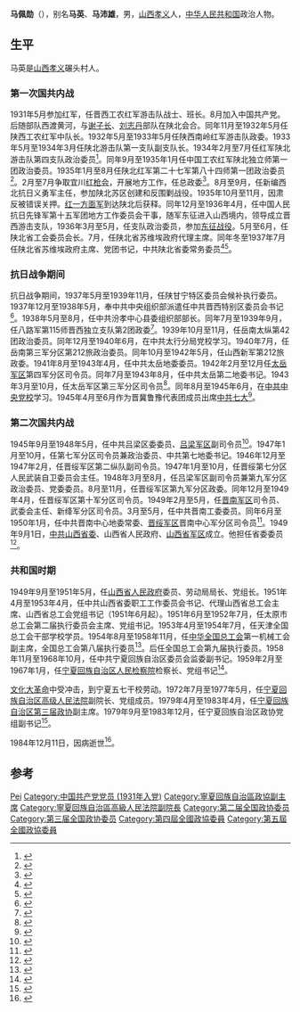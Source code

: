 {{Otheruses|other=名为马英的其他人物|马英}}
{{Infobox_officeholder
|name = 马佩勋
|image name = Ma Pei Xun.jpg
|width = 180px
|now = 宁夏回族自治区第三届政协副主席
|period = 
|Sex = 男
|different name =
|party = {{中国共产党|22px}}
|Native place = [[山西|山西]][[孝义|孝义]]
|date of birth = 1907年7月
|place of birth = {{QIN|山西省}}[[孝义|孝义]]
|date of death = 1984年12月11日(77歲)
|place of death = 
|spouse = 
|relatives = 
|educate = 
|past = 
|work =
}}
'''马佩勋'''（{{bd|1907年|7月|1984年|12月11日}}），别名'''马英'''、'''马沛雄'''，男，[[山西|山西]][[孝义|孝义]]人，[[中华人民共和国|中华人民共和国]]政治人物。

== 生平==
马英是[[山西|山西]][[孝义|孝义]]碾头村人。

=== 第一次国共内战 ===
1931年5月参加红军，任晋西工农红军游击队战士、班长。8月加入中国共产党。后随部队西渡黄河，与[[谢子长|谢子长]]、[[刘志丹|刘志丹]]部队在陕北会合。同年11月至1932年5月任陕西工农红军中队长。1932年5月至1933年5月任陕西南岭红军游击队政委。1933年5月至1934年3月任陕北游击队第一支队副支队长。1934年2月至7月任红军陕北游击队第四支队政治委员<ref name="宣传部1997">{{cite book|author=中共山西省石楼县委. 宣传部|title=红军东征: 影响中国革命进程的战略行动, 第 2 卷|url=http://books.google.com/books?id=AtBaAAAAIAAJ|year=1997|publisher=中共党史出版社|isbn=978-7-80136-156-1|pages=586–588}}</ref>。同年9月至1935年1月任中国工农红军陕北独立师第一团政治委员。1935年1月至8月任陕北红军第二十七军第八十四师第一团政治委员<ref>{{cite book|title=陝西文史资料, 第 12 期|url=http://books.google.com/books?id=7882AQAAIAAJ|date=1982-09|publisher=陝西人民出版社|pages=11–12}}</ref>。2月至7月争取宜川[[红枪会|红枪会]]，开展地方工作，任总政委<ref>{{cite book|title=吴堡县志|url=http://books.google.com/books?id=BsZ8AAAAIAAJ|year=1995|publisher=陕西人民出版社|page=28}}</ref>。8月至9月，任新编西北抗日义勇军主任，参加陕北苏区创建和反围剿战役。1935年10月至11月，因肃反被错误关押。[[红一方面军|红一方面军]]到达陕北后获释。同年12月至1936年4月，任中国人民抗日先锋军第十五军团地方工作委员会干事，随军东征进入山西境内，领导成立晋西游击支队，1936年3月至5月，任支队政治委员，参加[[东征战役|东征战役]]。5月至6月，任陕北省工会委员会长。7月，任陕北省苏维埃政府代理主席。同年冬至1937年7月任陕北省苏维埃政府主席、党团书记，中共陕北省委常务委员<ref>{{cite book|title=八路军将领传略|url=http://books.google.com/books?id=WelHAAAAMAAJ|year=2006|publisher=解放军出版社|isbn=978-7-5065-5092-5|page=198}}</ref><ref>{{cite book|title=中国工农红军各革命根据地简介|url=http://books.google.com/books?id=XZqCAAAAIAAJ|year=1987|publisher=解放军出版社|page=169}}</ref>。

=== 抗日战争期间 ===
抗日战争期间，1937年5月至1939年11月，任陕甘宁特区委员会候补执行委员。1937年12月至1938年5月，奉中共中央组织部派遣任中共晋西特别区委员会书记<ref name="党史资料征集研究委员会1984">{{cite book|author=中共山西省委. 党史资料征集研究委员会|title=晋西南区党史资料选编|url=http://books.google.com/books?id=eHlKAQAAIAAJ|year=1984|publisher=山西省委|page=102}}</ref>。1938年5月至8月，任中共汾孝中心县委组织部部长。同年7月至1939年9月，任八路军第115师晋西独立支队第2团政委<ref name="山西省社会科学硏究所中共山西省委党史研究室">{{cite book|author1=山西省社会科学硏究所|author2=中共山西省委党史研究室|title=山西革命回忆录|url=http://books.google.com/books?id=huJzAAAAIAAJ|publisher=山西人民出版社|page=21}}</ref>。1939年10月至11月，任岳南太纵第42团政治委员。同年12月至1940年6月，在中共太行分局党校学习。1940年7月，任岳南第三军分区第212旅政治委员。同年10月至1942年5月，任山西新军第212旅政委。1941年8月至1943年4月，任中共太岳地委委员。1942年2月至12月任[[太岳军区|太岳军区]]第四军分区司令员。同年7月至1943年8月，任中共太岳第二地委书记。1943年3月至10月，任太岳军区第三军分区司令员<ref name="中央组织部中共中央党史硏究室22">{{cite book|author1=中国共产党. 中央组织部|author2=中共中央党史硏究室|author3=中央档案馆|title=中国共产党组织史资料: 抗日战争时期, 1937.7-1945.8 (第3卷, 上下)|url=http://books.google.com/books?id=J6RWAAAAIAAJ|year=2000|publisher=中共党史出版社|page=628}}</ref>。同年8月至1945年6月，在[[中共中央党校|中共中央党校]]学习。1945年4月至6月作为晋冀鲁豫代表团成员出席[[中共七大|中共七大]]<ref>{{cite book|title=山西通志: 军事志. 第三十六卷|url=http://books.google.com/books?id=2IHmAAAAMAAJ|year=1997|publisher=中华书局|page=76|access-date=2016-04-14|archive-date=2015-03-19|archive-url=https://web.archive.org/web/20150319193342/http://books.google.com/books?id=2IHmAAAAMAAJ|dead-url=no}}</ref>。

=== 第二次国共内战 ===
1945年9月至1948年5月，任中共吕梁区委委员、[[吕梁军区|吕梁军区]]副司令员<ref name="张国琦李国祥1984">{{cite book|author1=张国琦|author2=李国祥|title=中国人民解放军发展沿革, 1927-1949|url=http://books.google.com/books?id=8_aCAAAAIAAJ|year=1984|publisher=解放军出版社|pages=191–193}}</ref>。1947年1月至10月，任第七军分区司令员兼政治委员、中共第七地委书记。1946年12月至1947年2月，任晋绥军区第二纵队副司令员。1947年1月至10月，任晋绥第七分区人民武装自卫委员会主任。1948年3月至8月，任吕梁军区副司令员兼第九军分区政治委员、党委委员。8月至11月，任晋绥军区第九军分区政委。同年12月至1949年4月，任晋绥军区第十军分区司令员。1949年2月至5月，任[[晋南军区|晋南军区]]司令员、武委会主任、新绛军分区司令员。3月至5月，任中共晋南工委委员。同年6月至1950年1月，任中共晋南中心地委常委、[[晋绥军区|晋绥军区]]晋南中心军分区司令员<ref>{{cite book|title=山西通志: 军事志. 第三十六卷|url=http://books.google.com/books?id=2IHmAAAAMAAJ|year=1997|publisher=中华书局|pages=65–68|access-date=2016-04-14|archive-date=2015-03-19|archive-url=https://web.archive.org/web/20150319193342/http://books.google.com/books?id=2IHmAAAAMAAJ|dead-url=no}}</ref>。1949年9月1日，[[中共山西省委|中共山西省委]]、山西省人民政府、[[山西省军区|山西省军区]]成立。他担任省委委员<ref>{{cite book|author1=中共山西省委党史研究室|title=中国共产党山西历史大事记述|date=1994年4月|publisher=北京：中共党史出版社|isbn=7-80023-728-1|pages=568|accessdate=2015-07-30}}</ref>。

=== 共和国时期 ===
1949年9月至1951年5月，任[[山西省人民政府|山西省人民政府]]委员、劳动局局长、党组长。1951年4月至1953年4月，任中共山西省委职工工作委员会书记、代理山西省总工会主席、山西省总工会党组书记（1951年6月起）。1951年6月至1952年7月，任太原市总工会第二届执行委员会主席、党组书记。1953年4月至1954年7月，任天津全国总工会干部学校学员。1954年8月至1958年11月，任[[中华全国总工会|中华全国总工会]]第一机械工会副主席，全国总工会第八届执行委员<ref name="编委会2003">{{cite book|author=《中华人民共和国日史》 编委会|title=中华人民共和国日史|url=http://books.google.com/books?id=eX9eAAAAIAAJ|year=2003|publisher=四川人民出版社|page=190}}</ref>。后任全国总工会第九届执行委员。1958年11月至1968年10月，任中共宁夏回族自治区委员会监委副书记。1959年2月至1967年1月，任[[宁夏回族自治区人民检察院|宁夏回族自治区人民检察院]]检察长、党组书记<ref name="中央组织部中共中央党史硏究室2000">{{cite book|author1=中国共产党. 中央组织部|author2=中共中央党史硏究室|author3=中央档案馆|title=中国共产党组织史资料: 中华人民共和国政权组织, 1949.10-1997.9 (附卷1, 上下)|url=http://books.google.com/books?id=R2BUAAAAIAAJ|year=2000|publisher=中共党史出版社|page=473}}</ref>。

[[文化大革命|文化大革命]]中受冲击，到宁夏五七干校劳动。1972年7月至1977年5月，任[[宁夏回族自治区高级人民法院|宁夏回族自治区高级人民法院]]副院长、党组成员。1979年4月至1983年4月，任[[宁夏回族自治区政协|宁夏回族自治区第三届政协]]副主席。1979年9月至1983年12月，任宁夏回族自治区政协党组副书记<ref>{{cite book|title=新编中国工会百科全书|url=http://books.google.com/books?id=Di_lAAAAMAAJ|year=2003|publisher=中国城市出版社|isbn=978-7-5074-1492-9|page=477}}</ref>。

1984年12月11日，因病逝世<ref>{{cite book|title=辛亥以来人物传记资料索引|url=http://books.google.com/books?id=bB4QAQAAMAAJ&pg=PA457|year=1990|publisher=上海辞书出版社|page=457}}</ref>。

== 参考 ==
{{reflist|3}}

{{中华苏维埃共和国省级行政长官}}

{{Authority control}}
{{DEFAULTSORT:Ma马}}
[[Category:馬姓|Pei]]
[[Category:中国共产党党员_(1931年入党)|Category:中国共产党党员 (1931年入党)]]
[[Category:寧夏回族自治區政協副主席|Category:寧夏回族自治區政協副主席]]
[[Category:寧夏回族自治區高級人民法院副院長|Category:寧夏回族自治區高級人民法院副院長]]
[[Category:第二届全国政协委员|Category:第二届全国政协委员]]
[[Category:第三届全国政协委员|Category:第三届全国政协委员]]
[[Category:第四屆全國政協委員|Category:第四屆全國政協委員]]
[[Category:第五屆全國政協委員|Category:第五屆全國政協委員]]